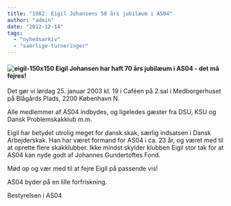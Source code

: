```yaml
---
title: "1982: Eigil Johansens 50 års jubilæum i AS04"
author: "admin"
date: "2012-12-14"
tags: 
  - "nyhedsarkiv"
  - "saerlige-turneringer"
---
```


#### ![eigil-150x150](/images/eigil-150x150.jpg) Eigil Johansen har haft 70 års jubilæum i AS04 - det må fejres!

Det gør vi lørdag 25. januar 2003 kl. 19 i Caféen på 2.sal i Medborgerhuset på Blågårds Plads, 2200 København N.

Alle medlemmer af AS04 indbydes, og ligeledes gæster fra DSU, KSU og Dansk Problemskakklub m.m.

Eigil har betydet utrolig meget for dansk skak, særlig indsatsen i Dansk Arbejderskak. Han har været formand for AS04 i ca. 23 år, og været med til at oprette flere skakklubber. Ikke mindst skylder klubben Eigil stor tak for at AS04 kan nyde godt af Johannes Gundertoftes Fond.

Mød op og vær med til at fejre Eigil på passende vis!

AS04 byder på en lille forfriskning.

Bestyrelsen i AS04

